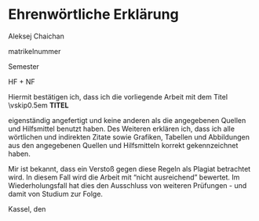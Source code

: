 # Ehrenwörtliche Erklärung

Aleksej Chaichan

matrikelnummer

Semester

HF + NF

\vskip1cm

Hiermit bestätigen ich, dass ich die vorliegende Arbeit mit dem Titel
\vskip0.5em
**TITEL**

\rule{16.75cm}{0.4pt}

eigenständig angefertigt und keine anderen als die angegebenen Quellen und Hilfsmittel benutzt haben. Des Weiteren erklären ich, dass ich alle wörtlichen und indirekten Zitate sowie Grafiken, Tabellen und Abbildungen aus den angegebenen Quellen und Hilfsmitteln korrekt gekennzeichnet haben.

Mir ist bekannt, dass ein Verstoß gegen diese Regeln als Plagiat betrachtet wird. In diesem Fall wird die Arbeit mit "nicht ausreichend" bewertet. Im Wiederholungsfall hat dies den Ausschluss von weiteren Prüfungen - und damit von Studium zur Folge.


\vskip1cm
\rule{5cm}{0.4pt}
Kassel, den
